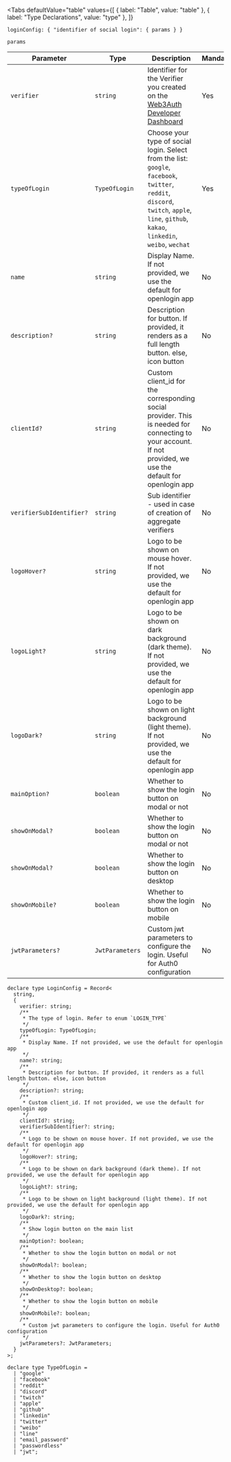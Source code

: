 
<Tabs
  defaultValue="table"
  values={[
    { label: "Table", value: "table" },
    { label: "Type Declarations", value: "type" },
  ]}
>

<TabItem value="table">

`loginConfig: { "identifier of social login": { params } }`

`params`

| Parameter                | Type            | Description                                                                                                                                                                               | Mandatory |
| ------------------------ | --------------- | ----------------------------------------------------------------------------------------------------------------------------------------------------------------------------------------- | --------- |
| `verifier`               | `string`        | Identifier for the Verifier you created on the [Web3Auth Developer Dashboard](https://dashboard.web3auth.io)                                                                              | Yes       |
| `typeOfLogin`            | `TypeOfLogin`   | Choose your type of social login. Select from the list: `google`, `facebook`, `twitter`, `reddit`, `discord`, `twitch`, `apple`, `line`, `github`, `kakao`, `linkedin`, `weibo`, `wechat` | Yes       |
| `name`                   | `string`        | Display Name. If not provided, we use the default for openlogin app                                                                                                                       | No        |
| `description?`           | `string`        | Description for button. If provided, it renders as a full length button. else, icon button                                                                                                | No        |
| `clientId?`              | `string`        | Custom client_id for the corresponding social provider. This is needed for connecting to your account. If not provided, we use the default for openlogin app                              | No        |
| `verifierSubIdentifier?` | `string`        | Sub identifier - used in case of creation of aggregate verifiers                                                                                                                          | No        |
| `logoHover?`             | `string`        | Logo to be shown on mouse hover. If not provided, we use the default for openlogin app                                                                                                    | No        |
| `logoLight?`             | `string`        | Logo to be shown on dark background (dark theme). If not provided, we use the default for openlogin app                                                                                   | No        |
| `logoDark?`              | `string`        | Logo to be shown on light background (light theme). If not provided, we use the default for openlogin app                                                                                 | No        |
| `mainOption?`            | `boolean`       | Whether to show the login button on modal or not                                                                                                                                          | No        |
| `showOnModal?`           | `boolean`       | Whether to show the login button on modal or not                                                                                                                                          | No        |
| `showOnModal?`           | `boolean`       | Whether to show the login button on desktop                                                                                                                                               | No        |
| `showOnMobile?`          | `boolean`       | Whether to show the login button on mobile                                                                                                                                                | No        |
| `jwtParameters?`         | `JwtParameters` | Custom jwt parameters to configure the login. Useful for Auth0 configuration                                                                                                              | No        |

</TabItem>

<TabItem value="type">

```tsx
declare type LoginConfig = Record<
  string,
  {
    verifier: string;
    /**
     * The type of login. Refer to enum `LOGIN_TYPE`
     */
    typeOfLogin: TypeOfLogin;
    /**
     * Display Name. If not provided, we use the default for openlogin app
     */
    name?: string;
    /**
     * Description for button. If provided, it renders as a full length button. else, icon button
     */
    description?: string;
    /**
     * Custom client_id. If not provided, we use the default for openlogin app
     */
    clientId?: string;
    verifierSubIdentifier?: string;
    /**
     * Logo to be shown on mouse hover. If not provided, we use the default for openlogin app
     */
    logoHover?: string;
    /**
     * Logo to be shown on dark background (dark theme). If not provided, we use the default for openlogin app
     */
    logoLight?: string;
    /**
     * Logo to be shown on light background (light theme). If not provided, we use the default for openlogin app
     */
    logoDark?: string;
    /**
     * Show login button on the main list
     */
    mainOption?: boolean;
    /**
     * Whether to show the login button on modal or not
     */
    showOnModal?: boolean;
    /**
     * Whether to show the login button on desktop
     */
    showOnDesktop?: boolean;
    /**
     * Whether to show the login button on mobile
     */
    showOnMobile?: boolean;
    /**
     * Custom jwt parameters to configure the login. Useful for Auth0 configuration
     */
    jwtParameters?: JwtParameters;
  }
>;

declare type TypeOfLogin =
  | "google"
  | "facebook"
  | "reddit"
  | "discord"
  | "twitch"
  | "apple"
  | "github"
  | "linkedin"
  | "twitter"
  | "weibo"
  | "line"
  | "email_password"
  | "passwordless"
  | "jwt";
```

</TabItem>

</Tabs>
